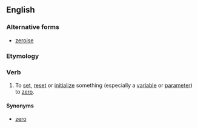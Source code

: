 ==English==

===Alternative forms===
* [[zeroise]]

===Etymology===
{{suffix|en|zero|ize}}

===Verb===
{{en-verb|zeroiz}}

# {{lb|en|nonstandard}} To [[set]], [[reset]] or [[initialize]] something (especially a [[variable]] or [[parameter]]) to [[zero]].

====Synonyms====
* [[zero]]